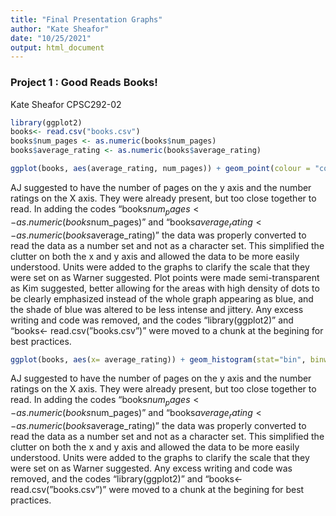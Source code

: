 ```yaml
---
title: "Final Presentation Graphs"
author: "Kate Sheafor"
date: "10/25/2021"
output: html_document
---
```


### Project 1 : Good Reads Books!
Kate Sheafor CPSC292-02

```r
library(ggplot2)
books<- read.csv("books.csv")
books$num_pages <- as.numeric(books$num_pages)
books$average_rating <- as.numeric(books$average_rating)
```

```r
ggplot(books, aes(average_rating, num_pages)) + geom_point(colour = "cornflowerblue", alpha = 3/10) + xlab("Average Rating (0-5)") + ylab("Number of Pagess (0-2,700)")
```

AJ suggested to have the number of pages on the y axis and the number ratings on the X axis. They were already present, but too close together to read. In adding the codes "books$num_pages <-as.numeric(books$num_pages)" and "books$average_rating <- as.numeric(books$average_rating)" the data was properly converted to read the data as a number set and not as a character set. This simplified the clutter on both the x and y axis and allowed the data to be more easily understood. Units were added to the graphs to clarify the scale that they were set on as Warner suggested. Plot points were made semi-transparent as Kim suggested, better allowing for the areas with high density of dots to be clearly emphasized instead of the whole graph appearing as blue, and the shade of blue was altered to be less intense and jittery. Any excess writing and code was removed, and the codes "library(ggplot2)" and 
"books<- read.csv("books.csv")" were moved to a chunk at the begining for best practices.

```r
ggplot(books, aes(x= average_rating)) + geom_histogram(stat="bin", binwidth = 0.05, fill="cornflowerblue",color="black") + xlab("Average Rating (0-5)") + ylab("Number of Ratings (millions)")
```

AJ suggested to have the number of pages on the y axis and the number ratings on the X axis. They were already present, but too close together to read. In adding the codes "books$num_pages <-as.numeric(books$num_pages)" and "books$average_rating <- as.numeric(books$average_rating)" the data was properly converted to read the data as a number set and not as a character set. This simplified the clutter on both the x and y axis and allowed the data to be more easily understood. Units were added to the graphs to clarify the scale that they were set on as Warner suggested. Any excess writing and code was removed, and the codes "library(ggplot2)" and "books<- read.csv("books.csv")" were moved to a chunk at the begining for best practices.